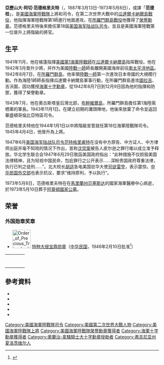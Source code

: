 {{roughtranslation|time=2015-09-23T03:05:27+00:00}}
{{noteTA
|T=zh-hans:亚历山大·范德格里夫特; zh-hant:亞歷山大·范德格里夫特;
|1=zh-hans:范德格里夫特; zh-hant:范德格里夫特;
}}
{{Infobox Military Person
|name             = 亞歷山大·阿切·范德格里夫特
|born             = 1887年3月13日
|died             = 1973年5月8日
|placeofbirth     = [[弗吉尼亞州|弗吉尼亞州]][[夏律第鎮|夏律第鎮]]
|placeofdeath     = [[馬里蘭州|馬里蘭州]][[貝塞斯達_(馬里蘭州)|貝塞斯達]]
|image            = [[File:Moh_right.gif|80px]]<br>[[File:AAVandegrift.jpg|200px]]
|caption          = '''Alexander Vandegrift''' 頒予的榮譽勛章
|nickname         = 阿奇（Archie）
|allegiance       = {{flagicon|United States}} [[美國|美國]]
|serviceyears     = 1906–1947
|rank             = [[File:US-O10_insignia.svg|35px]] 上将
|branch           = [[File:Seal_of_the_United_States_Marine_Corps.svg|25px]] [[美國海軍陸戰隊|美國海軍陸戰隊]]
|commands         = [[File:US_1st_Marine_Division_SSI.svg|25px]] [[美國第1海軍陸戰師|美國第1海軍陸戰師]]<br>美國第1海陸兩栖軍<br>[[File:Flag_of_the_Commandant_of_the_United_States_Marine_Corps.svg|25px]] [[美國海軍陸戰隊司令|美國海軍陸戰隊司令]] 
|unit             =
|battles          = [[香蕉戰爭|香蕉戰爭]]<br>[[墨西哥革命|墨西哥革命]]<br>[[第二次世界大战|第二次世界大战]]
*[[瓜達爾卡納爾島戰役|瓜達爾卡納爾島戰役]]
*[[所羅門群島戰役|所羅門群島戰役]]
*[[東所羅門海戰|東所羅門海戰]]
*[[奧古斯塔皇后灣戰役|奧古斯塔皇后灣戰役]]
|awards           = [[榮譽勳章|榮譽勳章]]<br>[[海軍十字勳章|海軍十字勳章]]<br>[[海軍傑出服役勳章|海軍傑出服役勳章]]<br>[[巴斯勳章|巴斯勳章]]<br>[[大英帝國勳章|大英帝國勳章]]<br>[[荷蘭騎士大十字橙為拿索勛章|荷蘭騎士大十字橙為拿索勛章]]<br>[[法國榮譽軍團勳章|法國榮譽軍團勳章]]
|relations        =
|laterwork        = 
}}
'''亞歷山大·阿切·范德格里夫特'''（{{Lang-en|Alexander Archer Vandegrift}}，1887年3月13日-1973年5月8日），或譯「'''范德桂'''」，是[[美國|美國]][[海軍陸戰隊|海軍陸戰隊]]上將和司令，在第二次世界大戰中的[[瓜達爾卡納爾島戰役|瓜達爾卡納爾島戰役]]，他指揮海軍陸戰隊第1師進行地面進攻。在[[所羅門群島戰役|所羅門群島戰役]]他獲得了[[榮譽勳章|榮譽勳章]]。范德格里夫特後來擔任第18屆[[美国海军陆战队司令|美国海军陆战队司令]]，並且是美國海軍陸戰第一位晉升上將階級的將官。

==生平==
1941年11月，他在帳篷指揮[[美國第1海軍陸戰師|美國第1海軍陸戰師]]在[[瓜達爾卡納爾島|瓜達爾卡納爾島]]指挥戰役。他在1942年3月晉升少將，并作为美國[[美陆战一师|陸戰一師]]師長離開美國海岸前往[[南太平洋区域渔业管理组织|南太平洋地區]]。1942年8月7日，在[[所羅門群島|所羅門群島]]，他率領[[美陆战一师|陸戰一師]]第一次進攻日本帝國的大規模行動。作為海陸1師師長指揮瓜達爾卡納爾島軍事行動，在所羅門群島進攻[[图拉吉岛|圖拉吉]]、吉沃圖，因功獲授[[海軍十字勳章|海軍十字勳章]]，從1942年8月7日到12月9日因為他的指揮和防禦，獲得了榮譽勳章。

1943年7月，他在奧古斯塔皇后灣北部，[[布幹維爾島|布幹維爾島]]，所羅門群島擔任第1海陸兩栖軍的軍長。1943年11月1日。在建立初期的灘頭陣地，他後來放棄了命令並返回華盛頓哥倫比亞特區司令。

范德格里夫特他在1944年1月1日以中將階級宣誓就任第18位海軍陸戰隊司令。1945年4月4日，他晉升為上將。

1947年6月[[美国海军陆战队司令|美国海军陆战队司令]][[亞歷山大·范德格里夫特|范特格里甫特]]在没有中方原告、中方证人、中方律师出庭并毫不知晓的情况下作出，宣称[[沈崇案|沈崇案]]被告人皮尔逊之罪行难以成立准予释放。华北学生联合会1947年6月29日致函美国政府指出：“此种措施不仅损毁美国法律精神，且为轻视中国民命，包庇罪行之公开表示……深盼贵国政府尊重法律，执行已判之徒刑……”。北大校长[[胡适|胡适]]急电美国驻华大使[[司徒雷登|司徒雷登]]，表示震惊。[[中华民国外交部|中华民国外交部]]也表示抗议，要求“维持原判，予以执行”。

1973年5月8日，范德格里夫特在在[[馬里蘭州|馬里蘭州]][[贝塞斯达_(马里兰州)|贝塞斯达]]的國家海軍醫療中心病逝，於1973年5月10日葬于[[阿靈頓國家公墓|阿靈頓國家公墓]]。

==荣誉==
===外国勋章奖章===
* [[File:Order_of_Precious_Tripod_with_Special_Grand_Cordon_ribbon.png|60px]] [[宝鼎勋章|特种大绶宝鼎勋章]]（[[中华民国|中华民国]]，1946年2月10日批准<ref>{{cite journal |title=國民政府令 |url=https://twinfo.ncl.edu.tw/tiqry/hypage.cgi?HYPAGE=search/merge_pdf.hpg&dtd_id=12&type=g&sysid=E1055842&jid=79001163&vol=36021000&page=%E9%A0%811-3 |journal=國民政府公報 |publisher=國民政府文官處 |volume=2745號 |date=1946-02-10 |page=1页 |access-date=2021-10-26 |archive-date=2021-10-26 |archive-url=https://web.archive.org/web/20211026140347/https://twinfo.ncl.edu.tw/tiqry/hypage.cgi?HYPAGE=search%2Fmerge_pdf.hpg&dtd_id=12&type=g&sysid=E1055842&jid=79001163&vol=36021000&page=%E9%A0%811-3 |dead-url=no }}</ref>）
{| style="margin:1em auto; text-align:center;"
|{{Ribbon devices|number=0|type=award-star|ribbon=Medal of Honor ribbon.svg|width=106|alt=A light blue ribbon with five white five pointed stars}}
|{{Ribbon devices|number=0|type=award-star|ribbon=Navy Cross ribbon.svg|width=106}}
|{{Ribbon devices|number=0|type=award-star|ribbon=Navy Distinguished Service ribbon.svg|width=106}}
|{{Ribbon devices|number=1|type=service-star|ribbon=Ribbon, U.S. Navy Presidential Unit Citation.svg|width=106}}
|-
|{{Ribbon devices|number=1|type=service-star|ribbon=Navy Unit Commendation ribbon.svg|width=106}}
|{{Ribbon devices|number=3|type=service-star|ribbon=Marine Corps Expeditionary ribbon.svg|width=106}}
|{{Ribbon devices|number=0|type=service-star|ribbon=Nicaraguan Campaign ribbon 1912.svg|width=106}}
|{{Ribbon devices|number=0|type=service-star|ribbon=Mexican Service Medal ribbon.svg|width=106}}
|-
|{{Ribbon devices|number=1|type=service-star|ribbon=Haitian Campaign Medal ribbon.svg|width=106}}
|{{Ribbon devices|number=1|type=service-star|ribbon=World War I Victory Medal ribbon.svg|width=106}}
|{{Ribbon devices|number=0|type=service-star|ribbon=Yangtze Service Medal ribbon.svg|width=106}}
|{{Ribbon devices|number=0|type=service-star|ribbon=American Defense Service Medal ribbon.svg|width=106}}
|-
|{{Ribbon devices|number=0|type=service-star|ribbon=American Campaign Medal ribbon.svg|width=106}}
|{{Ribbon devices|number=4|type=service-star|ribbon=Asiatic-Pacific Campaign ribbon.svg|width=106}}
|{{Ribbon devices|number=0|type=service-star|ribbon=World War II Victory Medal ribbon.svg|width=106}}
|{{Ribbon devices|number=0|type=award-star|ribbon=NLD Order of Orange-Nassau - Knight Grand Cross BAR.png|width=106}}
|-
|{{Ribbon devices|number=0|type=award-star|ribbon=Order of Abdón Calderón 1st Class (Ecuador) - ribbon bar.png|width=106}}
|{{Ribbon devices|number=0|type=award-star|ribbon=Order of the British Empire (Military) Ribbon.svg|width=106}}
|{{Ribbon devices|number=0|type=award-star|ribbon=Legion Honneur GO ribbon.svg|width=106}}
|{{Ribbon devices|number=0|type=award-star|ribbon=Order of the Bath UK ribbon.svg|width=106}}
|-
|{{Ribbon devices|number=0|type=award-star|ribbon=Order of Precious Tripod with Special Cravat ribbon.png|width=106}}
|{{Ribbon devices|number=0|type=award-star|ribbon=Distinguished Service Medal (Haiti) - ribbon bar.png|width=106}}
|{{Ribbon devices|number=5|type=service-star|ribbon=Haitian Medaille Militaire.svg|width=106}}
|{{Ribbon devices|number=0|type=award-star|ribbon=PER Order of Aeronautical Merit Grand Cross.png|width=106}}
|-
|}

==參考資料==
{{reflist}}
*{{Cite book
  |last = Crocker |first = H.W. |ref=Crocker2006
  |year = 2006
  |title = Don't Tread on me: A 400-year history of America at War, from Indian Fighting to Terrorist Hunting
  |url = https://archive.org/details/donttreadonme40000croc |publisher = Crown Forum  |isbn = 1-4000-5363-3}}
*{{Cite book |ref=Krulak1984
|last=Krulak|first=Victor H. |authorlink = Victor H. Krulak|year=1984
|title=First To Fight: An Inside View of the U.S. Marine Corps
|url=https://archive.org/details/firsttofightinsi0000krul_h2k1
|location=Annapolis, Maryland |publisher=[[Naval_Institute_Press|Naval Institute Press]]
|isbn= 0-87021-785-2}}
*{{Cite book
|accessdate=February 2, 2009
|url=http://books.google.com/books?id=Qns8bW_SESYC
|title=Commandants of the Marine Corps
|editor=Millett, Allan Reed and Jack Shulimson
|ref=Millett-Shulimson2004
|edition=Illustrated
|publisher=Naval Institute Press
|year=2004
|pages=282–310
|isbn=978-0-87021-012-9
|archive-date=2014-01-03
|archive-url=https://web.archive.org/web/20140103021502/http://books.google.com/books?id=Qns8bW_SESYC
|dead-url=no
}}
*{{Cite book
|accessdate=January 31, 2009
|url=http://www.nps.gov/archive/wapa/indepth/extcontent/usmc/pcn-190-003117-00/index.htm
|title=First Offensive: The Marine Campaign for Guadalcanal
|first=Henry I., Jr.
|last=Shaw
|series=Marines in World War II Commemorative Series
|year=1992
|publisher=Marine Corps Historical Center, United States Marine Corps
|location=Washington, D.C.
|ref=Shaw1992
|archive-date=2008-10-18
|archive-url=https://web.archive.org/web/20081018105107/http://www.nps.gov/archive/wapa/indepth/extContent/usmc/pcn-190-003117-00/index.htm
|dead-url=no
}}
*{{cite book | last = Ulbrich | first = David J. | authorlink = | year = 2011 | chapter = | title = Preparing for Victory: Thomas Holcomb and the Making of the Modern Marine Corps, 1936-183 | publisher = Naval Institute Press | location = | isbn = 9781591149033 }}

{{Authority control}}
{{DEFAULTSORT:Vandegrift, Alexander}}
[[Category:美國海軍陸戰隊司令|Category:美國海軍陸戰隊司令]]
[[Category:美國第二次世界大戰人物|Category:美國第二次世界大戰人物]]
[[Category:美國海軍陸戰隊上將|Category:美國海軍陸戰隊上將]]
[[Category:美國海軍陸戰隊榮譽勳章獲得者|Category:美國海軍陸戰隊榮譽勳章獲得者]]
[[Category:海軍十字勳章獲得者|Category:海軍十字勳章獲得者]]
[[Category:奧蘭治-拿騷騎士大十字勳章授勛者|Category:奧蘭治-拿騷騎士大十字勳章授勛者]]
[[Category:弗吉尼亚州夏洛茨维尔人|Category:弗吉尼亚州夏洛茨维尔人]]